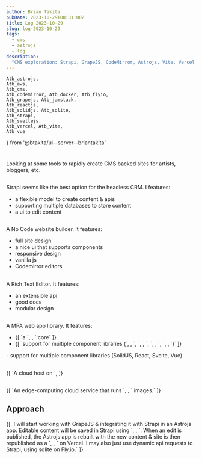 ```yaml
---
author: Brian Takita
pubDate: 2023-10-29T08:31:00Z
title: Log 2023-10-29
slug: log-2023-10-29
tags:
  - cms
  - astrojs
  - log
description:
  "CMS exploration: Strapi, GrapeJS, CodeMirror, Astrojs, Vite, Vercel, Fly.io"
---
```

	Atb_astrojs,
	Atb_aws,
	Atb_cms,
	Atb_codemirror, Atb_docker, Atb_flyio,
	Atb_grapejs, Atb_jamstack,
	Atb_reactjs,
	Atb_solidjs, Atb_sqlite,
	Atb_strapi,
	Atb_sveltejs,
	Atb_vercel, Atb_vite,
	Atb_vue
} from '@btakita/ui--server--briantakita'

<h1>
	<Atb_cms/>
</h1>

Looking at some tools to rapidly create CMS backed sites for artists, bloggers, etc.

<h2>
	<Atb_strapi/>
</h2>

Strapi seems like the best option for the headless CRM. I features:

- a flexible model to create content & apis
- supporting multiple databases to store content
- a ui to edit content

<h2>
	<Atb_grapejs/>
</h2>

A No Code website builder. It features:

- full site design
- a nice ui that supports components
- responsive design
- vanilla js
- Codemirror editors

<h2>
	<Atb_codemirror/>
</h2>

A Rich Text Editor. It features:

- an extensible api
- good docs
- modular design

<h2>
	<Atb_astrojs/>
</h2>

A MPA web app library. It features:
<ul>
	<li>{[
		`a `,
		<Atb_vite/>,
		` core`
	]}</li>
	<li>{[
		`support for multiple component libraries (`,
		<Atb_solidjs/>,
		`, `,
		<Atb_reactjs/>,
		`, `,
		<Atb_sveltejs/>,
		`, `,
		<Atb_vue/>,
		`)`
	]}</li>
</ul>
- support for multiple component libraries (SolidJS, React, Svelte, Vue)

<h2>
	<Atb_vercel/>
</h2>
<p>
	{[
		`A cloud host on `,
		<Atb_aws/>
	]}
</p>

<h2>
	<Atb_flyio/>
</h2>
<p>
	{[
		`An edge-computing cloud service that runs `,
		<Atb_docker/>,
		` images.`
	]}
</p>

## Approach

<p>
	{[
		`I will start working with GrapeJS & integrating it with Strapi in an Astrojs app. Editable content will be
		saved in Strapi using `,
		<Atb_sqlite/>,
		`. When an edit is published, the Astrojs app is rebuilt with the new content & site is then republished as a `,
		<Atb_jamstack/>,
		` on Vercel. I may also just use dynamic api requests to Strapi, using sqlite on Fly.io.`
	]}
</p>
